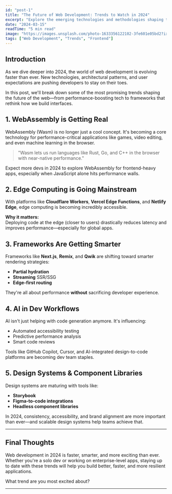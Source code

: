 ```yaml
---
id: "post-1"
title: "The Future of Web Development: Trends to Watch in 2024"
excerpt: "Explore the emerging technologies and methodologies shaping the future of web development, from WebAssembly to Edge Computing."
date: "2024-03-15"
readTime: "5 min read"
image: "https://images.unsplash.com/photo-1633356122102-3fe601e05bd2?ixlib=rb-4.0.3&ixid=M3wxMjA3fDB8MHxwaG90by1wYWdlfHx8fGVufDB8fHx8fA%3D%3D&auto=format&fit=crop&w=1920&q=80"
tags: ["Web Development", "Trends", "Frontend"]
---
```


## Introduction

As we dive deeper into 2024, the world of web development is evolving faster than ever. New technologies, architectural patterns, and user expectations are pushing developers to stay on their toes.

In this post, we&#39;ll break down some of the most promising trends shaping the future of the web—from performance-boosting tech to frameworks that rethink how we build interfaces.

## 1. WebAssembly is Getting Real

WebAssembly (Wasm) is no longer just a cool concept. It&#39;s becoming a core technology for performance-critical applications like games, video editing, and even machine learning in the browser.

> "Wasm lets us run languages like Rust, Go, and C++ in the browser with near-native performance."

Expect more devs in 2024 to explore WebAssembly for frontend-heavy apps, especially when JavaScript alone hits performance walls.

## 2. Edge Computing is Going Mainstream

With platforms like **Cloudflare Workers**, **Vercel Edge Functions**, and **Netlify Edge**, edge computing is becoming incredibly accessible.

**Why it matters:**  
Deploying code at the edge (closer to users) drastically reduces latency and improves performance—especially for global apps.

## 3. Frameworks Are Getting Smarter

Frameworks like **Next.js**, **Remix**, and **Qwik** are shifting toward smarter rendering strategies:

- **Partial hydration**
- **Streaming** SSR/SSG
- **Edge-first routing**

They&#39;re all about performance **without** sacrificing developer experience.

## 4. AI in Dev Workflows

AI isn&#39;t just helping with code generation anymore. It&#39;s influencing:

- Automated accessibility testing
- Predictive performance analysis
- Smart code reviews

Tools like GitHub Copilot, Cursor, and AI-integrated design-to-code platforms are becoming dev team staples.

## 5. Design Systems & Component Libraries

Design systems are maturing with tools like:

- **Storybook**
- **Figma-to-code integrations**
- **Headless component libraries**

In 2024, consistency, accessibility, and brand alignment are more important than ever—and scalable design systems help teams achieve that.

---

## Final Thoughts

Web development in 2024 is faster, smarter, and more exciting than ever. Whether you&#39;re a solo dev or working on enterprise-level apps, staying up to date with these trends will help you build better, faster, and more resilient applications.

What trend are you most excited about?

---